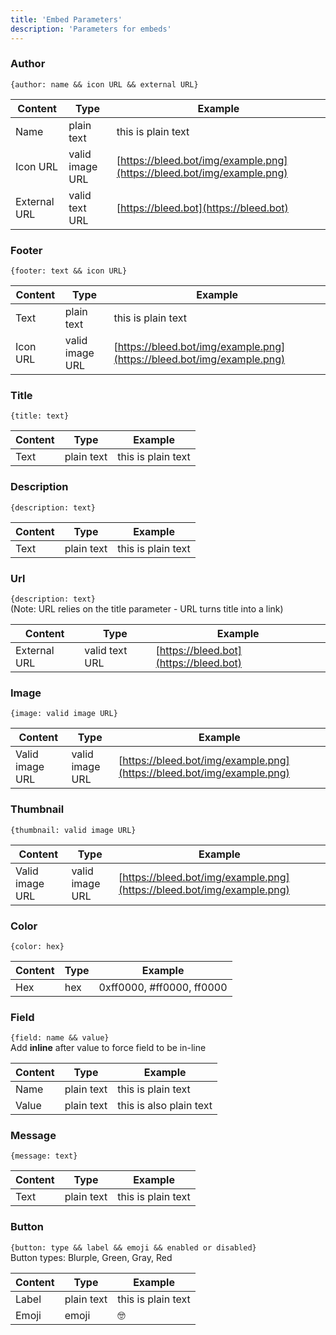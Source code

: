 ```yaml
---
title: 'Embed Parameters'
description: 'Parameters for embeds'
---
```


### Author
`{author: name && icon URL && external URL}`

| Content      | Type | Example |
| --------     | -------------- |       -------
| Name         | plain   text   | this is plain text
| Icon URL     | valid image URL| [https://bleed.bot/img/example.png](https://bleed.bot/img/example.png)
| External URL | valid text URL    | [https://bleed.bot](https://bleed.bot)

### Footer
`{footer: text && icon URL}`

| Content      | Type | Example |
| --------     | -------------- |       -------
| Text         | plain   text   | this is plain text
| Icon URL     | valid image URL| [https://bleed.bot/img/example.png](https://bleed.bot/img/example.png)

### Title
`{title: text}`

| Content      | Type | Example |
| --------     | -------------- |       -------
| Text         | plain   text   | this is plain text

### Description
`{description: text}`

| Content      | Type | Example |
| --------     | -------------- |       -------
| Text         | plain   text   | this is plain text

### Url
`{description: text}` <br/> (Note: URL relies on the title parameter - URL turns title into a link)

| Content      | Type | Example |
| --------     | -------------- |       -------
| External URL | valid text URL | [https://bleed.bot](https://bleed.bot)

### Image
`{image: valid image URL}`   

| Content      | Type | Example |
| --------     | -------------- |       -------
| Valid image URL | valid image URL | [https://bleed.bot/img/example.png](https://bleed.bot/img/example.png)

### Thumbnail
`{thumbnail: valid image URL}`   

| Content      | Type | Example |
| --------     | -------------- |       -------
| Valid image URL | valid image URL | [https://bleed.bot/img/example.png](https://bleed.bot/img/example.png)

### Color
`{color: hex}`   

| Content      | Type | Example |
| --------     | -------------- |       -------
| Hex | hex | 0xff0000, #ff0000, ff0000

### Field
`{field: name && value}` <br />Add **inline** after value to force field to be in-line

| Content      | Type | Example |
| --------     | -------------- |       -------
| Name         | plain   text   | this is plain text
| Value        |  plain text    | this is also plain text

### Message
`{message: text}`

| Content      | Type | Example |
| --------     | -------------- |       -------
| Text         | plain   text   | this is plain text

### Button
`{button: type && label && emoji && enabled or disabled}` <br/> Button types: Blurple, Green, Gray, Red

| Content      | Type | Example |
| --------     | -------------- |       -------
| Label         | plain   text   | this is plain text
| Emoji         | emoji   | 🤓